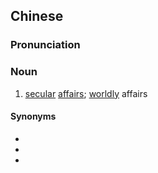 ==Chinese==
{{zh-forms|s=尘务}}

===Pronunciation===
{{zh-pron
|m=chénwù
|cat=n
}}

===Noun===
{{zh-noun}}

# [[secular]] [[affair]]s; [[worldly]] affairs

====Synonyms====
* {{zh-l|塵事}}
* {{zh-l|世事}}
* {{zh-l|世務}}